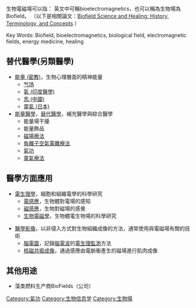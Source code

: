 生物電磁場可以指：
英文中可稱bioelectromagnetics，也可以稱為生物場為 Biofield。
（以下是相關論文：[https://www.ncbi.nlm.nih.gov/pmc/articles/PMC4654789/ Biofield Science and Healing: History, Terminology, and Concepts] {{Wayback|url=https://www.ncbi.nlm.nih.gov/pmc/articles/PMC4654789/ |date=20210115044130 }}）

Key Words: Biofield, bioelectromagnetics, biological field, electromagnetic fields, energy medicine, healing

== 替代醫學(另類醫學) ==

* [[能量_(密教)|能量 (密教)]]，生物心理層面的精神能量
** [[气场|气场]]
** [[氣_(印度醫學)|氣 (印度醫學)]]
** [[氣_(中國)|炁 (中國)]] 
** [[活力論|靈氣 (日本)]]
* [[能量醫學|能量醫學]]，[[替代醫學|替代醫學]]，補充醫學與綜合醫學
** 能量場干擾
** 能量飾品
** [[磁療|磁場療法]]
** [[負離子_(流行語)|負離子空氣電離療法]]
** [[气功|氣功]]
** [[靈氣療法|靈氣療法]]

== 醫學方面應用 ==

* [[電生理學|電生理學]]，細胞和組織電學的科學研究
** [[電磁應力-能量張量|電感應]]，生物體對電場的感知
** [[磁感|磁感應]]，生物對磁場的感覺
** [[生物電磁學|生物電磁學]]，生物體電生物場的科學研究

* [[醫學影像|醫學影像]]，以非侵入方式對生物組織成像的方法，通常使用與電磁場有關的技術
** [[腦電圖|腦電圖]]，記錄[[腦電波|腦電波]]的[[電生理檢查|電生理監測]]方法
** [[核磁共振成像|核磁共振成像]]，通過感應由電脈衝產生的磁場進行肌肉成像

== 其他用途 ==

* 藻类燃料生产商BioFields（公司）

{{disambig|cat=五字消歧義}}

[[Category:氣功|Category:氣功]]
[[Category:生物信息学|Category:生物信息学]]
[[Category:生物場|Category:生物場]]